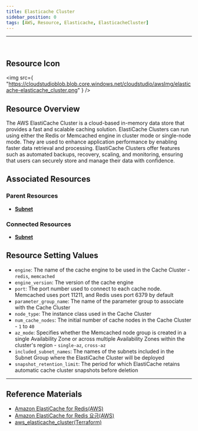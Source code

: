 ```yaml
---
title: Elasticache Cluster
sidebar_position: 0
tags: [AWS, Resource, Elasticache, ElasticacheCluster]
---
```


<hr />
<br />

## Resource Icon

<img
    src={
        "https://cloudstudioblob.blob.core.windows.net/cloudstudio/awsImg/elasticache-elasticache_cluster.png"
    }
/>

## Resource Overview

The AWS ElastiCache Cluster is a cloud-based in-memory data store that provides a fast and scalable caching solution. 
ElastiCache Clusters can run using either the Redis or Memcached engine in cluster mode or single-node mode. 
They are used to enhance application performance by enabling faster data retrieval and processing. 
ElastiCache Clusters offer features such as automated backups, recovery, scaling, and monitoring, ensuring that users can securely store and manage their data with confidence.

## Associated Resources

### Parent Resources

-   [**Subnet**](https://docs.cstudio.app/docs/resource/aws/Vpc/Subnet)

### Connected Resources

-   [**Subnet**](https://docs.cstudio.app/docs/resource/aws/ElastiCache/ElasticacheCluster)

## Resource Setting Values

-   `engine`: The name of the cache engine to be used in the Cache Cluster - `redis`, `memcached`
-   `engine_version`: The version of the cache engine
-   `port`: The port number used to connect to each cache node. Memcached uses port 11211, and Redis uses port 6379 by default
-   `parameter_group_name`: The name of the parameter group to associate with the Cache Cluster
-   `node_type`: The instance class used in the Cache Cluster
-   `num_cache_nodes`: The initial number of cache nodes in the Cache Cluster - `1` to `40`
-   `az_mode`: Specifies whether the Memcached node group is created in a single Availability Zone or across multiple Availability Zones within the cluster's region - `single-az`, `cross-az`
-   `included_subnet_names`: The names of the subnets included in the Subnet Group where the ElastiCache Cluster will be deployed
-   `snapshot_retention_limit`: The period for which ElastiCache retains automatic cache cluster snapshots before deletion

---

## Reference Materials

-   [Amazon ElastiCache for Redis(AWS)](https://docs.aws.amazon.com/ko_kr/AmazonElastiCache/latest/red-ug/WhatIs.html)
-   [Amazon ElastiCache for Redis 요금(AWS)](https://aws.amazon.com/ko/elasticache/pricing/?nc=sn&loc=5)
-   [aws_elasticache_cluster(Terraform)](https://registry.terraform.io/providers/hashicorp/aws/latest/docs/resources/elasticache_cluster)
